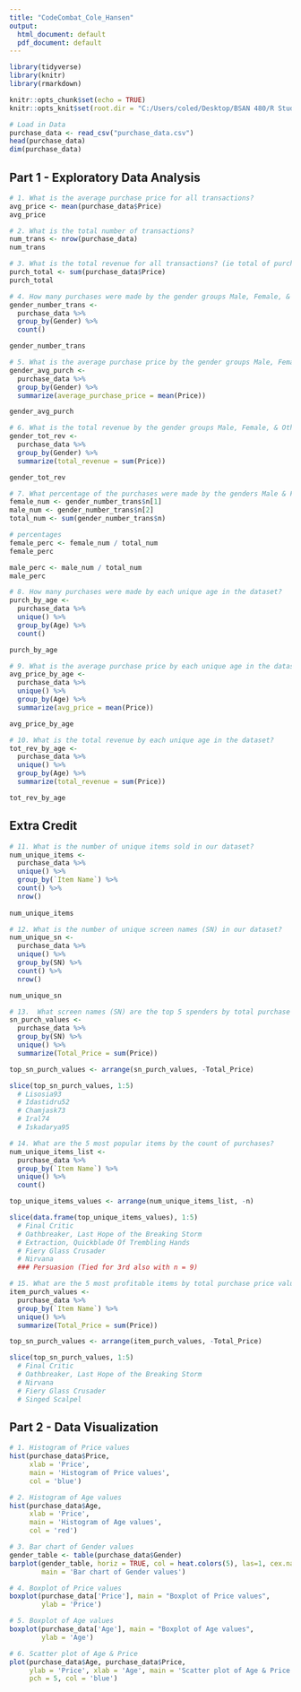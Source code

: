 ---
title: "CodeCombat_Cole_Hansen"
output:
  html_document: default
  pdf_document: default
---
```{r include = FALSE}
library(tidyverse)
library(knitr)
library(rmarkdown)
```

```{r setup, include=FALSE}
knitr::opts_chunk$set(echo = TRUE)
knitr::opts_knit$set(root.dir = "C:/Users/coled/Desktop/BSAN 480/R Studio Assignment")
```

```{r}
# Load in Data
purchase_data <- read_csv("purchase_data.csv")
head(purchase_data)
dim(purchase_data)
```

## Part 1 - Exploratory Data Analysis

```{r}
# 1. What is the average purchase price for all transactions? 
avg_price <- mean(purchase_data$Price)
avg_price
```
```{r}
# 2. What is the total number of transactions? 
num_trans <- nrow(purchase_data)
num_trans
```

```{r}
# 3. What is the total revenue for all transactions? (ie total of purchase price values)
purch_total <- sum(purchase_data$Price)
purch_total
```

```{r}
# 4. How many purchases were made by the gender groups Male, Female, & Other/Non-Disclosed?
gender_number_trans <- 
  purchase_data %>%
  group_by(Gender) %>%
  count()

gender_number_trans
```

```{r}
# 5. What is the average purchase price by the gender groups Male, Female, & Other/Non-Disclosed? 
gender_avg_purch <- 
  purchase_data %>%
  group_by(Gender) %>%
  summarize(average_purchase_price = mean(Price))

gender_avg_purch
```

```{r}
# 6. What is the total revenue by the gender groups Male, Female, & Other/Non-Disclosed?
gender_tot_rev <- 
  purchase_data %>%
  group_by(Gender) %>%
  summarize(total_revenue = sum(Price))

gender_tot_rev

```

```{r}
# 7. What percentage of the purchases were made by the genders Male & Female? 
female_num <- gender_number_trans$n[1]
male_num <- gender_number_trans$n[2]
total_num <- sum(gender_number_trans$n)

# percentages
female_perc <- female_num / total_num
female_perc

male_perc <- male_num / total_num
male_perc
```

```{r}
# 8. How many purchases were made by each unique age in the dataset?
purch_by_age <- 
  purchase_data %>%
  unique() %>%
  group_by(Age) %>%
  count()

purch_by_age
```

```{r}
# 9. What is the average purchase price by each unique age in the dataset? 
avg_price_by_age <-
  purchase_data %>%
  unique() %>%
  group_by(Age) %>%
  summarize(avg_price = mean(Price))

avg_price_by_age
```

```{r}
# 10. What is the total revenue by each unique age in the dataset? 
tot_rev_by_age <-
  purchase_data %>%
  unique() %>%
  group_by(Age) %>%
  summarize(total_revenue = sum(Price))

tot_rev_by_age
```

## Extra Credit

```{r}
# 11. What is the number of unique items sold in our dataset? 
num_unique_items <-
  purchase_data %>%
  unique() %>%
  group_by(`Item Name`) %>%
  count() %>%
  nrow()
                     
num_unique_items
```

```{r}
# 12. What is the number of unique screen names (SN) in our dataset? 
num_unique_sn <-
  purchase_data %>%
  unique() %>%
  group_by(SN) %>%
  count() %>%
  nrow()

num_unique_sn
```

```{r}
# 13.  What screen names (SN) are the top 5 spenders by total purchase price value?
sn_purch_values <-
  purchase_data %>%
  group_by(SN) %>%
  unique() %>%
  summarize(Total_Price = sum(Price))

top_sn_purch_values <- arrange(sn_purch_values, -Total_Price)

slice(top_sn_purch_values, 1:5)
  # Lisosia93
  # Idastidru52
  # Chamjask73
  # Iral74
  # Iskadarya95
```

```{r}
# 14. What are the 5 most popular items by the count of purchases? 
num_unique_items_list <-
  purchase_data %>%
  group_by(`Item Name`) %>%
  unique() %>%
  count()

top_unique_items_values <- arrange(num_unique_items_list, -n)

slice(data.frame(top_unique_items_values), 1:5)
  # Final Critic
  # Oathbreaker, Last Hope of the Breaking Storm
  # Extraction, Quickblade Of Trembling Hands
  # Fiery Glass Crusader
  # Nirvana
  ### Persuasion (Tied for 3rd also with n = 9)
```

```{r}
# 15. What are the 5 most profitable items by total purchase price value? 
item_purch_values <-
  purchase_data %>%
  group_by(`Item Name`) %>%
  unique() %>%
  summarize(Total_Price = sum(Price))

top_sn_purch_values <- arrange(item_purch_values, -Total_Price)

slice(top_sn_purch_values, 1:5)
  # Final Critic
  # Oathbreaker, Last Hope of the Breaking Storm
  # Nirvana
  # Fiery Glass Crusader
  # Singed Scalpel
```

## Part 2 - Data Visualization

```{r}
# 1. Histogram of Price values 
hist(purchase_data$Price,
     xlab = 'Price',
     main = 'Histogram of Price values',
     col = 'blue')
```

```{r}
# 2. Histogram of Age values
hist(purchase_data$Age,
     xlab = 'Price',
     main = 'Histogram of Age values',
     col = 'red')
```

```{r}
# 3. Bar chart of Gender values 
gender_table <- table(purchase_data$Gender)
barplot(gender_table, horiz = TRUE, col = heat.colors(5), las=1, cex.names=0.75,
        main = 'Bar chart of Gender values')
```

```{r}
# 4. Boxplot of Price values 
boxplot(purchase_data['Price'], main = "Boxplot of Price values",
        ylab = 'Price')
```

```{r}
# 5. Boxplot of Age values 
boxplot(purchase_data['Age'], main = "Boxplot of Age values",
        ylab = 'Age')
```

```{r}
# 6. Scatter plot of Age & Price 
plot(purchase_data$Age, purchase_data$Price,
     ylab = 'Price', xlab = 'Age', main = 'Scatter plot of Age & Price',
     pch = 5, col = 'blue')
```
